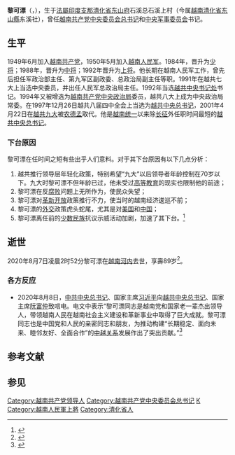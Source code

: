 {{Infobox Officeholder
| original_name = {{lang|vi|Lê Khả Phiêu}}
| image         = Mr. Le Kha Phieu.jpg
| width         = 200px
| caption       = 攝於2014年6月
| country       =
| order         = 
| term_start    = 1997年12月26日
| term_end      = 2001年4月22日
| office        = {{VCP}}[[越南共产党中央委员会总书记|中央委員會總書記]]
| predecessor   = [[杜梅|杜梅]]
| successor     = [[農德孟|農德孟]]
| birth_date    = {{birth date|1931|12|27}}
| birth_place   = {{French Indochina}}[[清化省|清化省]][[东山府|东山府]]石溪总石溪上村<br>（今{{VNM}}[[清化省|清化省]][[东山縣_(越南)|东山縣]]东溪社）
| death_date    = {{death date and age|2020|8|7|1931|12|27}}
| death_place   = {{VNM}}[[河内市|河内市]][[还剑郡|还剑郡]]东门坊李南帝路7/36/C1号
| resting_place = {{VNM}}[[河内市|河内市]]{{link-vi|枚驛公墓|Nghĩa trang Mai Dịch}}
| nationality = {{French Indochina}}（1931－1945）<br>{{VDR}}（1945－1976）<br>{{VNM}}（1976－2020）
| religion      = 
| profession    = 
| spouse        = 阮氏碧（Nguyễn Thị Bích）
| party         = {{VCP}}
| allegiance    = {{SRV}}<br>{{VCP}}
| branch        = {{VPA-Army}}
| rank          = [[上將|上將]]
| serviceyears  = 1950－1992
}}

'''黎可漂'''（{{lang-vi|Lê Khả Phiêu}}，{{bd|1931年|12月27日|2020年|8月7日|L黎}}），生于[[法屬印度支那|法屬印度支那]][[清化省|清化省]][[东山府|东山府]]石溪总石溪上村（今属[[越南|越南]][[清化省|清化省]][[东山縣_(越南)|东山縣]]东溪社），曾任[[越南共产党中央委员会总书记|越南共产党中央委员会总书记]]和[[越南共产党中央军事委员会|中央军事委员会]]书记。

==生平==
1949年6月加入[[越南共产党|越南共产党]]，1950年5月加入[[越南人民军|越南人民军]]。1984年，晋升为[[少将|少将]]；1988年，晋升为[[中将|中将]]；1992年晋升为[[上将|上将]]。他长期在越南人民军工作，曾先后担任军政治部主任、第九军区副政委、总政治局副主任等职。1991年在越共七大上当选中央委员，并出任人民军总政治局主任。1992年当选[[越南共产党中央书记处|越共中央书记处]]书记。1994年又被增选为[[越南共产党中央政治局|越南共产党中央政治局]]委员，越共八大上成为中央政治局常委。在1997年12月26日越共八届四中全会上当选为[[越共中央总书记|越共中央总书记]]，2001年4月22日在[[越共九大|越共九大]]被[[农德孟|农德孟]]取代。他是[[越南统一|越南统一]]以来除[[长征_(人名)|长征]]外任职时间最短的[[越共中央总书记|越共中央总书记]]。

===下台原因===
黎可漂在任时间之短有些出乎人们意料。对于其下台原因有以下几点分析：
#越共推行领导层年轻化政策，特别希望“九大”以后领导者年龄控制在70岁以下。九大时黎可漂不但年龄已过，他未受过[[高等教育|高等教育]]的现实也限制他的前途；
#黎可漂在反[[腐败|腐败]]问题上无所作为，使民众失望；
#黎可漂对[[革新开放|革新开放]]政策推行不力，使当时的越南经济逡巡不前；
#黎可漂的[[外交|外交]]政策虎头蛇尾，尤其是对[[美国|美国]]和[[中国|中国]]；
#黎可漂离任前的[[少数民族|少数民族]]抗议示威活动加剧，加速了其下台。<ref name="越共最高领导层人事变动及其原因">{{cite journal | url=http://ny.xmu.edu.cn/Article/ShowArticle.asp?ArticleID=1996 | title=越共最高领导层人事变动及其原因 | author=杜继锋 | journal=南亚及东南亚研究 | year=2002年 | volume=第二版 }}{{Dead link|date=2020年3月 |bot=InternetArchiveBot |fix-attempted=yes }}</ref>

==逝世==
{{UTC time|越南标准时间|+7:00}}
{{wikinews|越共中央前总书记黎可漂逝世}}
2020年8月7日凌晨2时52分黎可漂在[[越南|越南]][[河内|河内]]去世，享壽89岁<ref>{{Cite web|title=越共中央前总书记黎可漂去世|url=https://zh.vietnamplus.vn/越共中央原总书记黎可漂逝世/121239.vnp|accessdate=2020-08-07|work=越通社|archive-date=2020-08-09|archive-url=https://web.archive.org/web/20200809142708/https://zh.vietnamplus.vn/%E8%B6%8A%E5%85%B1%E4%B8%AD%E5%A4%AE%E5%8E%9F%E6%80%BB%E4%B9%A6%E8%AE%B0%E9%BB%8E%E5%8F%AF%E6%BC%82%E9%80%9D%E4%B8%96/121239.vnp|dead-url=no}}</ref>。

===各方反应===
{{PRC}}
*2020年8月8日，[[中共中央总书记|中共中央总书记]]、国家主席[[习近平|习近平]]向[[越共中央总书记|越共中央总书记]]、国家主席[[阮富仲|阮富仲]]致唁电。电文中表示“黎可漂同志是越南党和国家老一辈杰出领导人，带领越南人民在越南社会主义建设和革新事业中取得了巨大成就。黎可漂同志也是中国党和人民的亲密同志和朋友，为推动构建“长期稳定、面向未来、睦邻友好、全面合作”的[[中越关系|中越关系]]发展作出了突出贡献。”<ref>{{cite web |title=习近平就原越共中央总书记黎可漂逝世向越共中央总书记、国家主席阮富仲致唁电 |url=https://www.fmprc.gov.cn/web/wjdt_674879/gjldrhd_674881/t1804992.shtml |website=[[中华人民共和国外交部|中华人民共和国外交部]] |accessdate=2020-08-08 |archive-date=2020-08-11 |archive-url=https://web.archive.org/web/20200811150601/https://www.fmprc.gov.cn/web/wjdt_674879/gjldrhd_674881/t1804992.shtml |dead-url=no }}</ref>

==参考文献==
{{reflist}}
==参见==
{{start box}}
{{s-ppo}}
{{s-before|[[杜梅|杜梅]]|rows=2}}
{{s-title|[[越南共产党中央委员会总书记#越共中央历任主要负责人|越南共产党中央委员会总书记]]|1997年12月26日－2001年4月22日}}
{{s-after|[[农德孟|农德孟]]|rows=2}}
{{s-title|[[越南共产党中央军事委员会|越南共产党中央军事委员会]]书记|1997年12月26日－2001年4月22日}}
{{end box}}
{{越南共产党负责人}}
{{Authority control}}
{{DEFAULTSORT:Lê Khả Phiêu}}
[[Category:越南共产党领导人|Category:越南共产党领导人]]
[[Category:越南共产党中央委员会总书记|Category:越南共产党中央委员会总书记]]
[[Category:黎姓|K]]
[[Category:越南人民軍上將|Category:越南人民軍上將]]
[[Category:清化省人|Category:清化省人]]